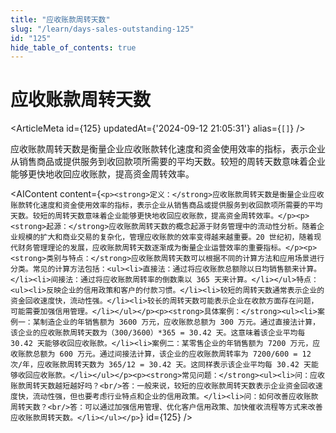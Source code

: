 ```yaml
---
title: "应收账款周转天数"
slug: "/learn/days-sales-outstanding-125"
id: "125"
hide_table_of_contents: true
---
```



# 应收账款周转天数

<ArticleMeta id={125} updatedAt={'2024-09-12 21:05:31'} alias={`[]`} />
<div className='border-solid border-b border-t-0 my-4 border-[var(--ifm-color-gray-300)]' />

应收账款周转天数是衡量企业应收账款转化速度和资金使用效率的指标，表示企业从销售商品或提供服务到收回款项所需要的平均天数。较短的周转天数意味着企业能够更快地收回应收账款，提高资金周转效率。

<AIContent content={`<p><strong>定义：</strong>应收账款周转天数是衡量企业应收账款转化速度和资金使用效率的指标，表示企业从销售商品或提供服务到收回款项所需要的平均天数。较短的周转天数意味着企业能够更快地收回应收账款，提高资金周转效率。</p><p><strong>起源：</strong>应收账款周转天数的概念起源于财务管理中的流动性分析。随着企业规模的扩大和商业交易的复杂化，管理应收账款的效率变得越来越重要。20 世纪初，随着现代财务管理理论的发展，应收账款周转天数逐渐成为衡量企业运营效率的重要指标。</p><p><strong>类别与特点：</strong>应收账款周转天数可以根据不同的计算方法和应用场景进行分类。常见的计算方法包括：<ul><li>直接法：通过将应收账款总额除以日均销售额来计算。</li><li>间接法：通过将应收账款周转率的倒数乘以 365 天来计算。</li></ul>特点：<ul><li>反映企业的信用政策和客户的付款习惯。</li><li>较短的周转天数通常表示企业的资金回收速度快，流动性强。</li><li>较长的周转天数可能表示企业在收款方面存在问题，可能需要加强信用管理。</li></ul></p><p><strong>具体案例：</strong><ul><li>案例一：某制造企业的年销售额为 3600 万元，应收账款总额为 300 万元。通过直接法计算，该企业的应收账款周转天数为（300/3600）*365 = 30.42 天。这意味着该企业平均每 30.42 天能够收回应收账款。</li><li>案例二：某零售企业的年销售额为 7200 万元，应收账款总额为 600 万元。通过间接法计算，该企业的应收账款周转率为 7200/600 = 12 次/年，应收账款周转天数为 365/12 = 30.42 天。这同样表示该企业平均每 30.42 天能够收回应收账款。</li></ul></p><p><strong>常见问题：</strong><ul><li>问：应收账款周转天数越短越好吗？<br/>答：一般来说，较短的应收账款周转天数表示企业资金回收速度快，流动性强，但也要考虑行业特点和企业的信用政策。</li><li>问：如何改善应收账款周转天数？<br/>答：可以通过加强信用管理、优化客户信用政策、加快催收流程等方式来改善应收账款周转天数。</li></ul></p>`} id={125} />
